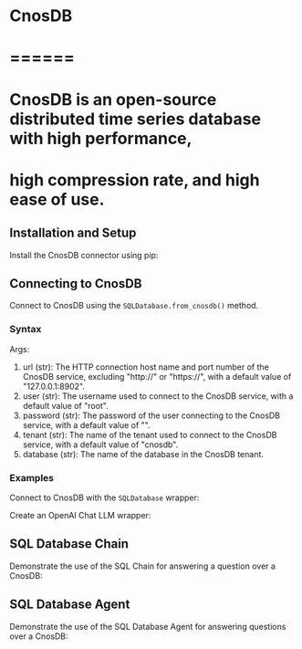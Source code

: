 # CnosDB
# ======

# CnosDB is an open-source distributed time series database with high performance,
# high compression rate, and high ease of use.

## Installation and Setup

Install the CnosDB connector using pip:




## Connecting to CnosDB

Connect to CnosDB using the `SQLDatabase.from_cnosdb()` method.

### Syntax




Args:
1. url (str): The HTTP connection host name and port number of the CnosDB
                service, excluding "http://" or "https://", with a default value
                of "127.0.0.1:8902".
2. user (str): The username used to connect to the CnosDB service, with a
                default value of "root".
3. password (str): The password of the user connecting to the CnosDB service,
                with a default value of "".
4. tenant (str): The name of the tenant used to connect to the CnosDB service,
                with a default value of "cnosdb".
5. database (str): The name of the database in the CnosDB tenant.

### Examples

Connect to CnosDB with the `SQLDatabase` wrapper:




Create an OpenAI Chat LLM wrapper:




## SQL Database Chain

Demonstrate the use of the SQL Chain for answering a question over a CnosDB:




## SQL Database Agent

Demonstrate the use of the SQL Database Agent for answering questions over a CnosDB:






